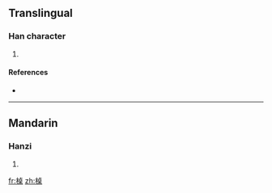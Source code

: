 ==Translingual==

===Han character===
{{Han char|rn=75|rad=木|as=10|sn=14|four=|canj=木卜日木 (DYAD)}}

# {{defn|Han|sort=木10}}

====References====
* {{Han ref|kx=0546.251|dkj=15346|hdz=21263.110|uh=69D5|ud=27093}}

----

==Mandarin==

===Hanzi===
{{cmn-hanzi|pin=[[zhuó]] ([[zhuo2]])|wg=cho<sup>2</sup>}}

# {{defn|Mandarin|sort=木10}}

[[fr:槕]]
[[zh:槕]]
